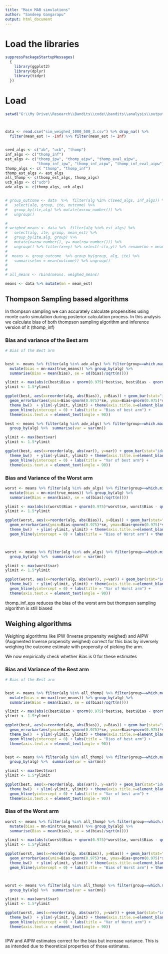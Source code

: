 ```yaml
---
title: "Main MAB simulations"
author: "Sandeep Gangarapu"
output: html_document
---
```

  
# Load the libraries

```r
suppressPackageStartupMessages(
  {
    library(ggplot2)
    library(dplyr)
    library(tidyr)
  })
```


# Load

```r

setwd("G:\\My Drive\\Research\\Bandits\\code\\bandits\\analysis\\output")



data <- read.csv("sim_weighed_1000_500_3.csv") %>% drop_na() %>%
  filter(mean_est != -Inf) %>% filter(mean_est != Inf)


seed_algs <- c("ab", "ucb", "thomp")
inf_algs <- c("thomp_inf")
est_algs <- c("thomp_ipw", "thomp_aipw", "thomp_eval_aipw",
              "thomp_inf_ipw", "thomp_inf_aipw", "thomp_inf_eval_aipw")
thomp_algs <- c( "thomp", "thomp_inf")
thomp_est_algs <- est_algs
all_thomp <- c(thomp_est_algs, thomp_algs)
ucb_algs <- c("ucb")
adv_algs <- c(thomp_algs, ucb_algs)


# group_outcome <- data  %>%  filter(alg %in% c(seed_algs, inf_algs)) %>%
#   select(alg, group, ite, outcome) %>%
#   group_by(ite,alg) %>% mutate(x=row_number()) %>%
#   ungroup()

# 
# weighed_means <- data %>%  filter(alg %in% est_algs) %>%
#   select(alg, ite, group, mean_est) %>% 
#   group_by(ite,alg, group) %>%
#   mutate(x=row_number(), y= max(row_number())) %>%
#   ungroup() %>% filter(x==y) %>% select(-c(x,y)) %>% rename(mn = mean_est)
# 
#  means <- group_outcome  %>% group_by(group, alg, ite) %>%
#   summarise(mn = mean(outcome)) %>% ungroup()
# 
# 
# all_means <- rbind(means, weighed_means)

means <- data %>% mutate(mn = mean_est)


```

## Thompson Sampling based algorithms

In thompson sampling we can accurately calculate propensities using monte carlo simulation during posterior calculation process. In this analysis we calculate bias of both thompson sampling algorithm and inference version of it (thomp_inf)


### Bias and variance of the Best arm

```r

# Bias of the Best arm


best <- means %>% filter(alg %in% adv_algs) %>% filter(group==which.max(true_means)-1) %>% 
  mutate(bias = mn-max(true_means)) %>% group_by(alg) %>%
  summarise(Bias = mean(bias), se = sd(bias)/sqrt(n()))

ylimit <- max(abs(c(best$Bias + qnorm(0.975)*best$se, best$Bias - qnorm(0.975)*best$se)))
ylimit <- 1.5*ylimit

ggplot(best, aes(x=reorder(alg, abs(Bias)), y=Bias)) + geom_bar(stat="identity") +
  geom_errorbar(aes(ymin=Bias-qnorm(0.975)*se, ymax=Bias+qnorm(0.975)*se), width=0.2) +
  theme_bw()  + ylim(-ylimit, ylimit) + theme(axis.title.x=element_blank()) +
  geom_hline(yintercept = 0) + labs(title = "Bias of best arm") +
  theme(axis.text.x = element_text(angle = 90)) 

best <- means %>% filter(alg %in% adv_algs) %>% filter(group==which.max(true_means)-1) %>% 
  group_by(alg) %>%  summarise(var = var(mn))

ylimit <- max(best$var)
ylimit <- 1.5*ylimit

ggplot(best, aes(x=reorder(alg, abs(var)), y=var)) + geom_bar(stat="identity") +
  theme_bw()  + ylim(-ylimit, ylimit) + theme(axis.title.x=element_blank()) +
  geom_hline(yintercept = 0) + labs(title = "Var of best arm") +
  theme(axis.text.x = element_text(angle = 90)) 


```



### Bias and Variance of the Worst arm

```r


worst <- means %>% filter(alg %in% adv_algs) %>% filter(group==which.min(true_means)-1) %>% 
  mutate(bias = mn-min(true_means)) %>% group_by(alg) %>%
  summarise(Bias = mean(bias), se = sd(bias)/sqrt(n()))

ylimit <- max(abs(c(worst$Bias + qnorm(0.975)*worst$se, worst$Bias - qnorm(0.975)*worst$se)))
ylimit <- 1.5*ylimit

ggplot(worst, aes(x=reorder(alg, abs(Bias)), y=Bias)) + geom_bar(stat="identity") +
  geom_errorbar(aes(ymin=Bias-qnorm(0.975)*se, ymax=Bias+qnorm(0.975)*se), width=0.2) +
  theme_bw()  + ylim(-ylimit, ylimit) + theme(axis.title.x=element_blank()) +
  geom_hline(yintercept = 0) + labs(title = "Bias of Worst arm") + theme(axis.text.x = element_text(angle = 90)) 



worst <- means %>% filter(alg %in% adv_algs) %>% filter(group==which.min(true_means)-1) %>% 
  group_by(alg) %>%  summarise(var = var(mn))

ylimit <- max(worst$var)
ylimit <- 1.5*ylimit

ggplot(worst, aes(x=reorder(alg, abs(var)), y=var)) + geom_bar(stat="identity") +
  theme_bw()  + ylim(-ylimit, ylimit) + theme(axis.title.x=element_blank()) +
  geom_hline(yintercept = 0) + labs(title = "Var of Worst arm") +
  theme(axis.text.x = element_text(angle = 90)) 

```



thomp_inf_eps reduces the bias of the worst arm but thompson sampling algorithm is still biased



## Weighing algorithms

Weighing algorithms like IPW (Inverse propensity weighed) and AIPW (Augmented Inverse propensity weighed) correct for this bias by inversely weighing the outcome estimate with propensity of picking the arm.

We now empirically check whether Bias is 0 for these estimates



### Bias and Variance of the Best arm

```r

# Bias of the Best arm


best <- means %>% filter(alg %in% all_thomp) %>% filter(group==which.max(true_means)-1) %>% 
  mutate(bias = mn-max(true_means)) %>% group_by(alg) %>%
  summarise(Bias = mean(bias), se = sd(bias)/sqrt(n()))

ylimit <- max(abs(c(best$Bias + qnorm(0.975)*best$se, best$Bias - qnorm(0.975)*best$se)))
ylimit <- 1.5*ylimit

ggplot(best, aes(x=reorder(alg, abs(Bias)), y=Bias)) + geom_bar(stat="identity") +
  geom_errorbar(aes(ymin=Bias-qnorm(0.975)*se, ymax=Bias+qnorm(0.975)*se), width=0.2) +
  theme_bw()  + ylim(-ylimit, ylimit) + theme(axis.title.x=element_blank()) +
  geom_hline(yintercept = 0) + labs(title = "Bias of best arm") +
  theme(axis.text.x = element_text(angle = 90)) 


best <- means %>% filter(alg %in% all_thomp) %>% filter(group==which.max(true_means)-1) %>% 
  group_by(alg) %>%  summarise(var = var(mn))

ylimit <- max(best$var)
ylimit <- 1.5*ylimit

ggplot(best, aes(x=reorder(alg, abs(var)), y=var)) + geom_bar(stat="identity") +
  theme_bw()  + ylim(-ylimit, ylimit) + theme(axis.title.x=element_blank()) +
  geom_hline(yintercept = 0) + labs(title = "Var of best arm") +
  theme(axis.text.x = element_text(angle = 90)) 

```



### Bias of the Worst arm

```r


worst <- means %>% filter(alg %in% all_thomp) %>% filter(group==which.min(true_means)-1) %>% 
  mutate(bias = mn-min(true_means)) %>% group_by(alg) %>%
  summarise(Bias = mean(bias), se = sd(bias)/sqrt(n()))

ylimit <- max(abs(c(worst$Bias + qnorm(0.975)*worst$se, worst$Bias - qnorm(0.975)*worst$se)))
ylimit <- 1.5*ylimit

ggplot(worst, aes(x=reorder(alg, abs(Bias)), y=Bias)) + geom_bar(stat="identity") +
  geom_errorbar(aes(ymin=Bias-qnorm(0.975)*se, ymax=Bias+qnorm(0.975)*se), width=0.2) +
  theme_bw()  + ylim(-ylimit, ylimit) + theme(axis.title.x=element_blank()) +
  geom_hline(yintercept = 0) + labs(title = "Bias of Worst arm") + theme(axis.text.x = element_text(angle = 90)) 



worst <- means %>% filter(alg %in% all_thomp) %>% filter(group==which.min(true_means)-1) %>% 
  group_by(alg) %>%  summarise(var = var(mn))

ylimit <- max(worst$var)
ylimit <- 1.5*ylimit

ggplot(worst, aes(x=reorder(alg, abs(var)), y=var)) + geom_bar(stat="identity") +
  theme_bw()  + ylim(-ylimit, ylimit) + theme(axis.title.x=element_blank()) +
  geom_hline(yintercept = 0) + labs(title = "Var of Worst arm") +
  theme(axis.text.x = element_text(angle = 90)) 



```


IPW and AIPW estimates correct for the bias but increase variance. This is as intended due to theoretical properties of those estimates.



